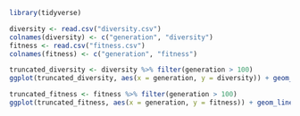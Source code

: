 ```r
library(tidyverse)
```

```r
diversity <- read.csv("diversity.csv")
colnames(diversity) <- c("generation", "diversity")
fitness <- read.csv("fitness.csv")
colnames(fitness) <- c("generation", "fitness")
```


```r
truncated_diversity <- diversity %>% filter(generation > 100)
ggplot(truncated_diversity, aes(x = generation, y = diversity)) + geom_line() + scale_y_continuous(trans='log10')
```

```r
truncated_fitness <- fitness %>% filter(generation > 100)
ggplot(truncated_fitness, aes(x = generation, y = fitness)) + geom_line() + scale_y_continuous(trans='log10')
```